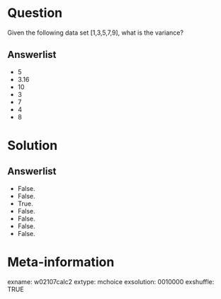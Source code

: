 Question
========
Given the following data set [1,3,5,7,9], what is the variance?

Answerlist
----------
* 5
* 3.16
* 10
* 3
* 7
* 4
* 8


Solution
========

Answerlist
----------
* False.
* False.
* True.
* False.
* False.
* False.
* False.


Meta-information
================
exname: w02107calc2
extype: mchoice
exsolution: 0010000
exshuffle: TRUE